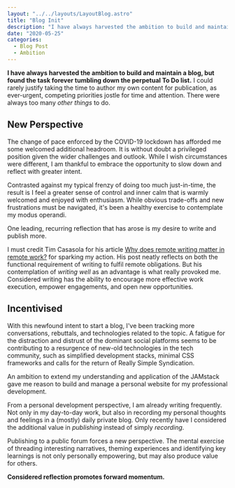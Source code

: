```yaml
---
layout: "../../layouts/LayoutBlog.astro"
title: "Blog Init"
description: "I have always harvested the ambition to build and maintain a blog, but found the task forever tumbling down the perpetual To Do list"
date: "2020-05-25"
categories: 
  - Blog Post
  - Ambition
---
```


**I have always harvested the ambition to build and maintain a blog, but found the task forever tumbling down the perpetual To Do list.** I could rarely justify taking the time to author my own content for publication, as ever-urgent, competing priorities jostle for time and attention. There were always too many _other things_ to do.

## New Perspective

The change of pace enforced by the COVID-19 lockdown has afforded me some welcomed additional headroom. It is without doubt a privileged position given the wider challenges and outlook. While I wish circumstances were different, I am thankful to embrace the opportunity to slow down and reflect with greater intent.

Contrasted against my typical frenzy of doing too much just-in-time, the result is I feel a greater sense of control and inner calm that is warmly welcomed and enjoyed with enthusiasm. While obvious trade-offs and new frustrations must be navigated, it's been a healthy exercise to contemplate my modus operandi.

One leading, recurring reflection that has arose is my desire to write and publish more.

I must credit Tim Casasola for his article [Why does remote writing matter in remote work?](http://www.timcasasola.com/blog/writing) for sparking my action. His post neatly reflects on both the functional requirement of writing to fulfil remote obligations. But his contemplation of _writing well_ as an advantage is what really provoked me. Considered writing has the ability to encourage more effective work execution, empower engagements, and open new opportunities.

## Incentivised

With this newfound intent to start a blog, I've been tracking more conversations, rebuttals, and technologies related to the topic. A fatigue for the distraction and distrust of the dominant social platforms seems to be contributing to a resurgence of new-old technologies in the tech community, such as simplified development stacks, minimal CSS frameworks and calls for the return of Really Simple Syndication.

An ambition to extend my understanding and application of the JAMstack gave me reason to build and manage a personal website for my professional development.

From a personal development perspective, I am already writing frequently. Not only in my day-to-day work, but also in recording my personal thoughts and feelings in a (mostly) daily private blog. Only recently have I considered the additional value in _publishing_ instead of simply _recording_.

Publishing to a public forum forces a new perspective. The mental exercise of threading interesting narratives, theming experiences and identifying key learnings is not only personally empowering, but may also produce value for others.

**Considered reflection promotes forward momentum.**
